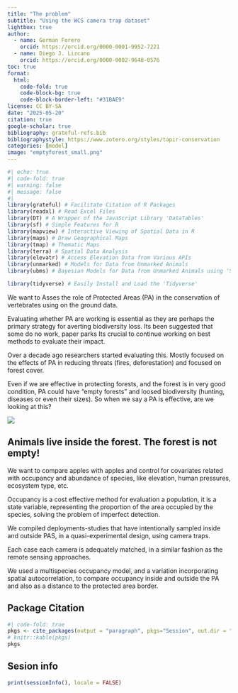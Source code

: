 ```yaml
---
title: "The problem"
subtitle: "Using the WCS camera trap dataset"
lightbox: true
author: 
  - name: German Forero
    orcid: https://orcid.org/0000-0001-9952-7221
  - name: Diego J. Lizcano
    orcid: https://orcid.org/0000-0002-9648-0576
toc: true
format: 
  html:
    code-fold: true
    code-block-bg: true
    code-block-border-left: "#31BAE9"
license: CC BY-SA
date: "2025-05-20"
citation: true
google-scholar: true
bibliography: grateful-refs.bib
bibliographystyle: https://www.zotero.org/styles/tapir-conservation
categories: [model]
image: "emptyforest_small.png"
---
```


```r
#| echo: true
#| code-fold: true
#| warning: false
#| message: false
#| 
library(grateful) # Facilitate Citation of R Packages
library(readxl) # Read Excel Files
library(DT) # A Wrapper of the JavaScript Library 'DataTables'
library(sf) # Simple Features for R
library(mapview) # Interactive Viewing of Spatial Data in R
library(maps) # Draw Geographical Maps
library(tmap) # Thematic Maps
library(terra) # Spatial Data Analysis
library(elevatr) # Access Elevation Data from Various APIs
library(unmarked) # Models for Data from Unmarked Animals
library(ubms) # Bayesian Models for Data from Unmarked Animals using 'Stan'

library(tidyverse) # Easily Install and Load the 'Tidyverse'

```

We want to Asses the role of Protected Areas (PA) in the conservation of vertebrates using on the ground data.

Evaluating whether PA are working is essential as they are perhaps the primary strategy for averting biodiversity loss. Its been suggested that some do no work, paper parks Its crucial to continue working on best methods to evaluate their impact.

Over a decade ago researchers started evaluating this. Mostly focused on the effects of PA in reducing threats (fires, deforestation) and focused on forest cover.

Even if we are effective in protecting forests, and the forest is in very good condition, PA could have “empty forests” and loosed biodiversity (hunting, diseases or even their sizes). So when we say a PA is effective, are we looking at this?

![](emptyforest.png)

::: callout-tip
## Animals live inside the forest. The forest is not empty!
:::

We want to compare apples with apples and control for covariates related with occupancy and abundance of species, like elevation, human pressures, ecosystem type, etc.

Occupancy is a cost effective method for evaluation a population, it is a state variable, representing the proportion of the area occupied by the species, solving the problem of imperfect detection.

We compiled deployments-studies that have intentionally sampled inside and outside PAS, in a quasi-experimental design, using camera traps.

Each case each camera is adequately matched, in a similar fashion as the remote sensing approaches.

We used a multispecies occupancy model, and a variation incorporating spatial autocorrelation, to compare occupancy inside and outside the PA and also as a distance to the protected area border.

## Package Citation

```r
#| code-fold: true
pkgs <- cite_packages(output = "paragraph", pkgs="Session", out.dir = ".")
# knitr::kable(pkgs)
pkgs
```

## Sesion info

::: {.callout-note collapse="true"}
```r
print(sessionInfo(), locale = FALSE)
```
:::

